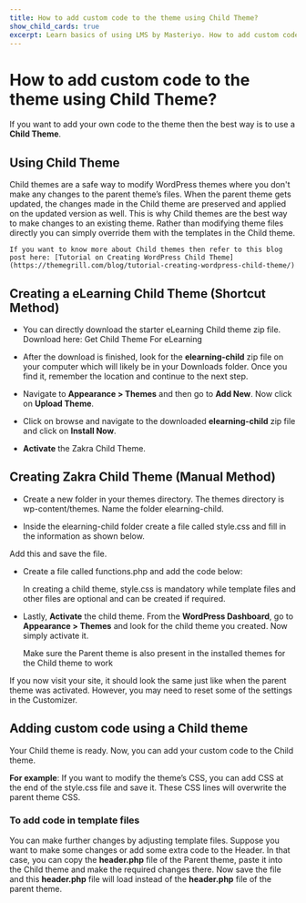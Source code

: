 ---
title: How to add custom code to the theme using Child Theme?
show_child_cards: true
excerpt: Learn basics of using LMS by Masteriyo. How to add custom code to the theme using Child Theme.
---

# How to add custom code to the theme using Child Theme?

If you want to add your own code to the theme then the best way is to use a **Child Theme**.

## Using Child Theme

Child themes are a safe way to modify WordPress themes where you don't make any changes to the parent theme’s files. When the parent theme gets updated, the changes made in the Child theme are preserved and applied on the updated version as well. This is why Child themes are the best way to make changes to an existing theme. Rather than modifying theme files directly you can simply override them with the templates in the Child theme.

    If you want to know more about Child themes then refer to this blog post here: [Tutorial on Creating WordPress Child Theme] (https://themegrill.com/blog/tutorial-creating-wordpress-child-theme/)

## Creating a eLearning Child Theme (Shortcut Method)

- You can directly download the starter eLearning Child theme zip file. Download here: Get Child Theme For eLearning

- After the download is finished, look for the **elearning-child** zip file on your computer which will likely be in your Downloads folder. Once you find it, remember the location and continue to the next step.

- Navigate to **Appearance > Themes** and then go to **Add New**. Now click on **Upload Theme**.

- Click on browse and navigate to the downloaded **elearning-child** zip file and click on **Install Now**.

- **Activate** the Zakra Child Theme.

## Creating Zakra Child Theme (Manual Method)

- Create a new folder in your themes directory. The themes directory is wp-content/themes. Name the folder elearning-child.

- Inside the elearning-child folder create a file called style.css and fill in the information as shown below.

Add this and save the file.

- Create a file called functions.php and add the code below:

    In creating a child theme, style.css is mandatory while template files and other files are optional and can be created if required.

- Lastly, **Activate** the child theme. From the **WordPress Dashboard**, go to **Appearance > Themes** and look for the child theme you created. Now simply activate it.


    Make sure the Parent theme is also present in the installed themes for the Child theme to work

If you now visit your site, it should look the same just like when the parent theme was activated. However, you may need to reset some of the settings in the Customizer.

## Adding custom code using a Child theme

Your Child theme is ready. Now, you can add your custom code to the Child theme.

**For example**: If you want to modify the theme’s CSS, you can add CSS at the end of the style.css file and save it. These CSS lines will overwrite the parent theme CSS.

### To add code in template files

You can make further changes by adjusting template files. Suppose you want to make some changes or add some extra code to the Header. In that case, you can copy the **header.php** file of the Parent theme, paste it into the Child theme and make the required changes there. Now save the file and this **header.php** file will load instead of the **header.php** file of the parent theme.






